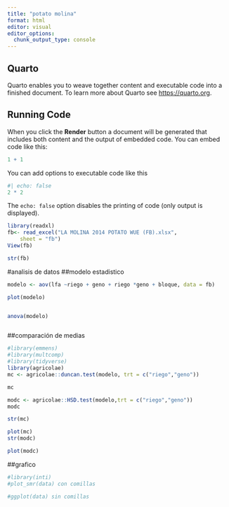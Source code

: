 ```yaml
---
title: "potato molina"
format: html
editor: visual
editor_options: 
  chunk_output_type: console
---
```


## Quarto

Quarto enables you to weave together content and executable code into a finished document. To learn more about Quarto see <https://quarto.org>.

## Running Code

When you click the **Render** button a document will be generated that includes both content and the output of embedded code. You can embed code like this:

```r
1 + 1
```

You can add options to executable code like this

```r
#| echo: false
2 * 2
```

The `echo: false` option disables the printing of code (only output is displayed).


```r
library(readxl)
fb<- read_excel("LA MOLINA 2014 POTATO WUE (FB).xlsx", 
    sheet = "fb")
View(fb)

str(fb)
```



#analisis de datos
##modelo estadistico
```r
modelo <- aov(lfa ~riego + geno + riego *geno + bloque, data = fb)

plot(modelo)


anova(modelo)



```

##comparación de medias
```r
#library(emmens)
#library(multcomp)
#library(tidyverse)
library(agricolae)
mc <- agricolae::duncan.test(modelo, trt = c("riego","geno"))

mc

modc <- agricolae::HSD.test(modelo,trt = c("riego","geno"))
modc

str(mc)

plot(mc)
str(modc)

plot(modc)


```

##grafico

```r
#library(inti)
#plot_smr(data) con comillas
```

```r
#ggplot(data) sin comillas
```




